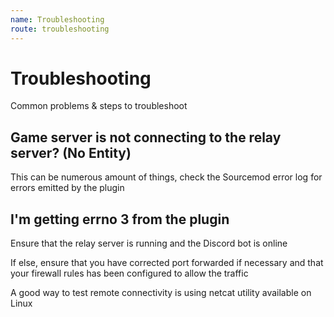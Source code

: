 ```yaml
---
name: Troubleshooting
route: troubleshooting
---
```


# Troubleshooting

Common problems & steps to troubleshoot

## Game server is not connecting to the relay server? (No Entity)

This can be numerous amount of things, check the Sourcemod error log for errors emitted by the plugin

## I'm getting errno 3 from the plugin

Ensure that the relay server is running and the Discord bot is online

If else, ensure that you have corrected port forwarded if necessary and that your firewall rules has been configured to allow the traffic

A good way to test remote connectivity is using netcat utility available on Linux

